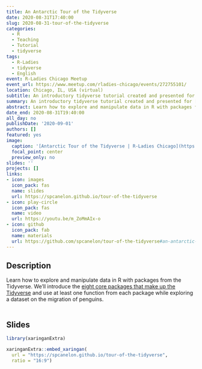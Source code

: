 ```yaml
---
title: An Antarctic Tour of the Tidyverse
date: 2020-08-31T17:40:00
slug: 2020-08-31-tour-of-the-tidyverse
categories:
  - R
  - Teaching
  - Tutorial
  - tidyverse
tags:
  - R-Ladies
  - tidyverse
  - English
event: R-Ladies Chicago Meetup
event_url: https://www.meetup.com/rladies-chicago/events/272755101/
location: Chicago, IL, USA (virtual)
subtitle: An introductory tidyverse tutorial created and presented for R-Ladies Chicago
summary: An introductory tidyverse tutorial created and presented for [R-Ladies Chicago](https://rladieschicago.org/)
abstract: Learn how to explore and manipulate data in R with packages from the Tidyverse. We'll introduce the [eight core packages that make up the Tidyverse](https://www.tidyverse.org/packages/#core-tidyverse) and use at least one function from each package while exploring a dataset on the migration of penguins.
date_end: 2020-08-31T19:40:00
all_day: no
publishDate: '2020-09-01'
authors: []
featured: yes
image: 
  caption: '[Antarctic Tour of the Tidyverse | R-Ladies Chicago](https://spcanelon.github.io/tour-of-the-tidyverse)'
  focal_point: center
  preview_only: no
slides: ''
projects: []
links:
- icon: images
  icon_pack: fas
  name: slides
  url: https://spcanelon.github.io/tour-of-the-tidyverse
- icon: play-circle
  icon_pack: fas
  name: video
  url: https://youtu.be/m_ZoMmAIx-o
- icon: github
  icon_pack: fab
  name: materials
  url: https://github.com/spcanelon/tour-of-the-tidyverse#an-antarctic-tour-of-the-tidyverse
---
```


## Description
Learn how to explore and manipulate data in R with packages from the Tidyverse. We'll introduce the [eight core packages that make up the Tidyverse](https://www.tidyverse.org/packages/#core-tidyverse) and use at least one function from each package while exploring a dataset on the migration of penguins.
<br><br>

## Slides

```r
library(xaringanExtra)
```

```r
xaringanExtra::embed_xaringan(
  url = "https://spcanelon.github.io/tour-of-the-tidyverse",
  ratio = "16:9")
```
